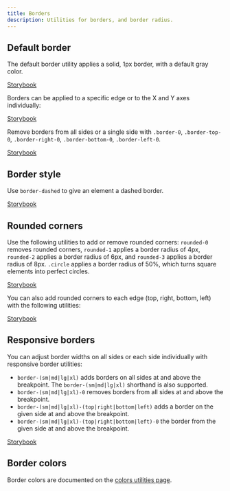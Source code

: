 ```yaml
---
title: Borders
description: Utilities for borders, and border radius.
---
```


## Default border

The default border utility applies a solid, 1px border, with a default gray color.

[Storybook](https://primer.style/css/storybook/?path=/story/utilities-border--default)

Borders can be applied to a specific edge or to the X and Y axes individually:

[Storybook](https://primer.style/css/storybook/?path=/story/utilities-border--direction)

Remove borders from all sides or a single side with `.border-0`, `.border-top-0`, `.border-right-0`, `.border-bottom-0`, `.border-left-0`.

[Storybook](https://primer.style/css/storybook/?path=/story/utilities-border--hide)

## Border style

Use `border-dashed` to give an element a dashed border.

[Storybook](https://primer.style/css/storybook/?path=/story/utilities-border--style)

## Rounded corners

Use the following utilities to add or remove rounded corners: `rounded-0` removes rounded corners, `rounded-1` applies a border radius of 4px, `rounded-2` applies a border radius of 6px, and `rounded-3` applies a border radius of 8px. `.circle` applies a border radius of 50%, which turns square elements into perfect circles.

[Storybook](https://primer.style/css/storybook/?path=/story/utilities-border--rounded)

You can also add rounded corners to each edge (top, right, bottom, left) with the following utilities:

[Storybook](https://primer.style/css/storybook/?path=/story/utilities-border--rounded-direction)

## Responsive borders

You can adjust border widths on all sides or each side individually with responsive border utilities:

- `border-(sm|md|lg|xl)` adds borders on all sides at and above the breakpoint. The `border-(sm|md|lg|xl)` shorthand is also supported.
- `border-(sm|md|lg|xl)-0` removes borders from all sides at and above the breakpoint.
- `border-(sm|md|lg|xl)-(top|right|bottom|left)` adds a border on the given side at and above the breakpoint.
- `border-(sm|md|lg|xl)-(top|right|bottom|left)-0` the border from the given side at and above the breakpoint.

[Storybook](https://primer.style/css/storybook/?path=/story/utilities-border--responsive)

## Border colors

Border colors are documented on the [colors utilities page](../utilities/colors#border).
